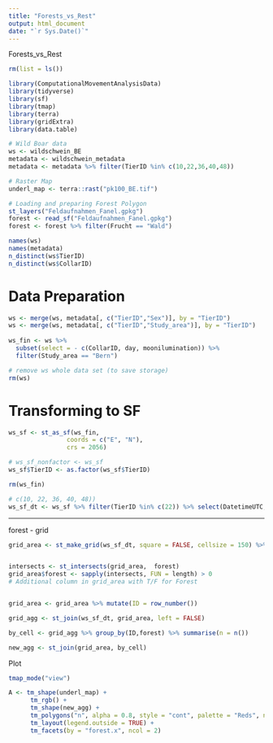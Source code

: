 ```yaml
---
title: "Forests_vs_Rest"
output: html_document
date: "`r Sys.Date()`"
---
```

Forests_vs_Rest



```r
rm(list = ls())
```

```r
library(ComputationalMovementAnalysisData)
library(tidyverse)
library(sf)
library(tmap)
library(terra)
library(gridExtra)
library(data.table)

```

```r
# Wild Boar data
ws <- wildschwein_BE
metadata <- wildschwein_metadata
metadata <- metadata %>% filter(TierID %in% c(10,22,36,40,48))

# Raster Map
underl_map <- terra::rast("pk100_BE.tif")

# Loading and preparing Forest Polygon
st_layers("Feldaufnahmen_Fanel.gpkg")
forest <- read_sf("Feldaufnahmen_Fanel.gpkg")
forest <- forest %>% filter(Frucht == "Wald")

```

```r
names(ws)
names(metadata)
n_distinct(ws$TierID)
n_distinct(ws$CollarID)
```


# Data Preparation
```r
ws <- merge(ws, metadata[, c("TierID","Sex")], by = "TierID")
ws <- merge(ws, metadata[, c("TierID","Study_area")], by = "TierID")
  
ws_fin <- ws %>% 
  subset(select = - c(CollarID, day, moonilumination)) %>% 
  filter(Study_area == "Bern")
```

```r
# remove ws whole data set (to save storage)
rm(ws)

```


# Transforming to SF
```r
ws_sf <- st_as_sf(ws_fin,
                coords = c("E", "N"), 
                crs = 2056)

# ws_sf_nonfactor <- ws_sf
ws_sf$TierID <- as.factor(ws_sf$TierID)

rm(ws_fin)
```



```r
# c(10, 22, 36, 40, 48))
ws_sf_dt <- ws_sf %>% filter(TierID %in% c(22)) %>% select(DatetimeUTC, TierID)
```

--------------------------------------------------------------------------------

forest - grid

```r
grid_area <- st_make_grid(ws_sf_dt, square = FALSE, cellsize = 150) %>%  st_as_sf() 


intersects <- st_intersects(grid_area,  forest)
grid_area$forest <- sapply(intersects, FUN = length) > 0
# Additional column in grid_area with T/F for Forest


grid_area <- grid_area %>% mutate(ID = row_number())

grid_agg <- st_join(ws_sf_dt, grid_area, left = FALSE)

by_cell <- grid_agg %>% group_by(ID,forest) %>% summarise(n = n())

new_agg <- st_join(grid_area, by_cell)
```

Plot
```r
tmap_mode("view")

A <- tm_shape(underl_map) +
      tm_rgb() +
      tm_shape(new_agg) +
      tm_polygons("n", alpha = 0.8, style = "cont", palette = "Reds", n = 30) +
      tm_layout(legend.outside = TRUE) +
      tm_facets(by = "forest.x", ncol = 2)

```

































